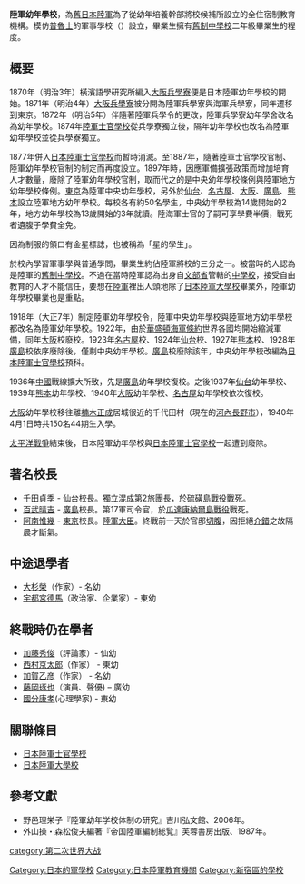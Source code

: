 '''陸軍幼年學校'''，為[[大日本帝國陸軍|舊日本陸軍]]為了從幼年培養幹部將校候補所設立的全住宿制教育機構。模仿[[普魯士|普魯士]]的軍事學校（{{link-de|学生军训队|Kadettenanstalt|Kadettenanstalt}}）設立，畢業生擁有[[舊制中學校_(日本)|舊制中學校]]二年級畢業生的程度。

==概要==
1870年（明治3年）橫濱語學研究所編入[[日本陸軍士官學校|大阪兵學寮]]便是日本陸軍幼年學校的開始。1871年（明治4年）[[日本陸軍士官學校|大阪兵學寮]]被分開為陸軍兵學寮與海軍兵學寮，同年遷移到東京。1872年（明治5年）伴隨著陸軍兵學令的更改，陸軍兵學寮幼年學舍改名為幼年學校。1874年[[日本陸軍士官學校|陸軍士官學校]]從兵學寮獨立後，隔年幼年學校也改名為陸軍幼年學校並從兵學寮獨立。

1877年併入[[日本陸軍士官學校|日本陸軍士官學校]]而暫時消滅。至1887年，隨著陸軍士官學校官制、陸軍幼年學校官制的制定而再度設立。1897年時，因應軍備擴張政策而增加培育人才數量，廢除了陸軍幼年學校官制，取而代之的是中央幼年學校條例與陸軍地方幼年學校條例。[[東京|東京]]為陸軍中央幼年學校，另外於[[仙台|仙台]]、[[名古屋|名古屋]]、[[大阪市|大阪]]、[[廣島|廣島]]、[[熊本縣|熊本]]設立陸軍地方幼年學校。每校各有約50名學生，中央幼年學校為14歲開始的2年，地方幼年學校為13歲開始的3年就讀。陸海軍士官的子嗣可享學費半價，戰死者遺腹子學費全免。

因為制服的領口有金星標誌，也被稱為「星的學生」。

於校內學習軍事學與普通學問，畢業生約佔陸軍將校的三分之一。被當時的人認為是陸軍的[[舊制中學校_(日本)|舊制中學校]]。不過在當時陸軍認為出身自[[文部省|文部省]]管轄的[[舊制中學校_(日本)|中學校]]，接受自由教育的人才不能信任，要想在[[陸軍|陸軍]]裡出人頭地除了[[日本陸軍大學校|日本陸軍大學校]]畢業外，陸軍幼年學校畢業也是重點。

1918年（大正7年）制定陸軍幼年學校令，陸軍中央幼年學校與陸軍地方幼年學校都改名為陸軍幼年學校。1922年，由於[[華盛頓海軍條約|華盛頓海軍條約]]世界各國均開始縮減軍備，同年[[大阪市|大阪]]校廢校。1923年[[名古屋|名古屋]]校、1924年[[仙台|仙台]]校、1927年[[熊本縣|熊本]]校、1928年[[廣島|廣島]]校依序廢除後，僅剩中央幼年學校。[[廣島|廣島]]校廢除該年，中央幼年學校改編為[[日本陸軍士官學校|日本陸軍士官學校]]預科。

1936年[[中國|中國]]戰線擴大所致，先是[[廣島|廣島]]幼年學校復校。之後1937年[[仙台|仙台]]幼年學校、1939年[[熊本縣|熊本]]幼年學校、1940年[[大阪市|大阪]]幼年學校、[[名古屋|名古屋]]幼年學校依次復校。

[[大阪市|大阪]]幼年學校移往離[[楠木正成|楠木正成]]居城很近的千代田村（現在的[[河內長野市|河內長野市]]），1940年4月1日時共150名44期生入學。

[[太平洋戰爭|太平洋戰爭]]結束後，日本陸軍幼年學校與[[日本陸軍士官學校|日本陸軍士官學校]]一起遭到廢除。

==著名校長==
*[[千田貞季|千田貞季]] - [[仙台|仙台]]校長。[[獨立混成第2旅團|獨立混成第2旅團]]長，於[[硫磺島戰役|硫磺島戰役]]戰死。
*[[百武晴吉|百武晴吉]] - [[廣島|廣島]]校長。第17軍司令官，於[[瓜達爾卡納爾島戰役|瓜達康納爾島戰役]]戰死。
*[[阿南惟幾|阿南惟幾]] - [[東京|東京]]校長。[[陸軍大臣|陸軍大臣]]。終戰前一天於官邸[[切腹|切腹]]，因拒絕[[介錯|介錯]]之故隔晨才斷氣。

==中途退學者==

*[[大杉榮|大杉榮]]（作家）- 名幼 
*[[宇都宮德馬|宇都宮德馬]]（政治家、企業家）- 東幼 

==終戰時仍在學者==

*[[加藤秀俊|加藤秀俊]]（評論家）- 仙幼 
*[[西村京太郎|西村京太郎]]（作家） - 東幼 
*[[加賀乙彦|加賀乙彦]]（作家） - 名幼 
*[[藤岡琢也|藤岡琢也]]（演員、聲優) – 廣幼 
*[[國分康孝|國分康孝]](心理學家) - 東幼

==關聯條目==
*[[日本陸軍士官學校|日本陸軍士官學校]]
*[[日本陸軍大學校|日本陸軍大學校]]

==參考文獻==
{{refbegin}}
* 野邑理栄子『陸軍幼年学校体制の研究』吉川弘文館、2006年。
* 外山操・森松俊夫編著『帝国陸軍編制総覧』芙蓉書房出版、1987年。
{{refend}}

{{舊日本軍校}}

[[Category:日本的軍學校|Category:日本的軍學校]]
[[category:第二次世界大战|category:第二次世界大战]]
[[Category:日本陸軍教育機關|Category:日本陸軍教育機關]]
[[Category:新宿區的學校|Category:新宿區的學校]]
